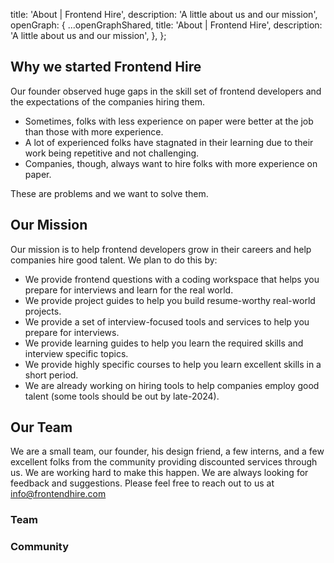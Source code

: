 
  title: 'About | Frontend Hire',
  description: 'A little about us and our mission',
  openGraph: {
    ...openGraphShared,
    title: 'About | Frontend Hire',
    description: 'A little about us and our mission',
  },
};

<CustomHeading
  title="About"
  subTitle="A little about us and our mission"
/>

## Why we started Frontend Hire

Our founder observed huge gaps in the skill set of frontend developers and the expectations of the companies hiring them.

- Sometimes, folks with less experience on paper were better at the job than those with more experience.
- A lot of experienced folks have stagnated in their learning due to their work being repetitive and not challenging.
- Companies, though, always want to hire folks with more experience on paper.

These are problems and we want to solve them.

## Our Mission

Our mission is to help frontend developers grow in their careers and help companies hire good talent. We plan to do this by:

- We provide frontend questions with a coding workspace that helps you prepare for interviews and learn for the real world.
- We provide project guides to help you build resume-worthy real-world projects.
- We provide a set of interview-focused tools and services to help you prepare for interviews.
- We provide learning guides to help you learn the required skills and interview specific topics.
- We provide highly specific courses to help you learn excellent skills in a short period.
- We are already working on hiring tools to help companies employ good talent (some tools should be out by late-2024).

## Our Team

We are a small team, our founder, his design friend, a few interns, and a few excellent folks from the community providing discounted services through us. We are working hard to make this happen. We are always looking for feedback and suggestions. Please feel free to reach out to us at [info@frontendhire.com](mailto:info@frontendhire.com)

### Team

<TeamMember
  name="Hruthik Reddy"
  headline="Building Frontend Hire"
  linkedIn="https://www.linkedin.com/in/yarala-hruthik-reddy/"
  twitter="https://twitter.com/thisisyhr"
  website="https://www.iamyhr.com/"
  github="https://github.com/yaralahruthik"
  image={hruthikImage}
 />

<TeamMember
  name="Nipun Agarwal"
  headline="Trying to center a div"
  linkedIn="http://www.linkedin.com/in/nipun--agarwal/"
  github="http://github.com/nipunagarwal4235"
  image={nipunImage}
 />

<TeamMember
  name="Ashish Khare"
  headline="Intern at Frontend-Hire"
  linkedIn="http://linkedin.com/in/ashishk1331"
  twitter="http://twitter.com/ashishk1331"
  website="http://ashishk1331.vercel.app/"
  github="http://github.com/ashishk1331"
  image={ashishImage}
 />

<TeamMember
  name="Abhishek"
  headline="Consultant"
  linkedIn="https://www.linkedin.com/in/abhi98shek/"
  twitter="https://twitter.com/theAbhi98Shek"
  image={abhishekImage}
 />

 ### Community

<TeamMember
  name="Vaishnava Samudrala"
  headline="Product Designer | Currently pursuing Masters in HCI"
  linkedIn="https://www.linkedin.com/in/vaishnavasamudrala/"
  website="https://www.vaishnavasamudrala.com/"
  image={vaishnavaImage}
/>

 <TeamMember
  name="Deepak Sharma"
  headline="UI Engineer at ACKO"
  linkedIn="https://www.linkedin.com/in/depaksharma/"
  twitter="https://twitter.com/sharmadeepak__"
  image={deepakImage}
 />

 <TeamMember
  name="Ashwin Kumar"
  headline="Software Engineer at Cisco | Ex-Microsoft | Ex-Apple"
  linkedIn="https://www.linkedin.com/in/ashwinkumarmuthukumar/"
  github="https://www.github.com/Ashwin7mak"
  image={ashwinImage}
 />